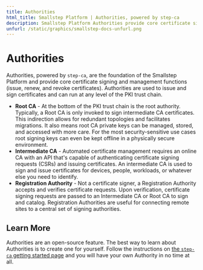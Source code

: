 ---
title: Authorities
html_title: Smallstep Platform | Authorities, powered by step-ca
description: Smallstep Platform Authorities provide core certificate signing and management functions.
unfurl: /static/graphics/smallstep-docs-unfurl.png
---

# **Authorities**

Authorities, powered by `step-ca`, are the foundation of the Smallstep Platform and provide core certificate signing and management functions (issue, renew, and revoke certificates). 
Authorities are used to issue and sign certificates and can run at any level of the PKI trust chain.

- **Root CA** - At the bottom of the PKI trust chain is the root authority. 
Typically, a Root CA is only invoked to sign intermediate CA certificates. 
This indirection allows for redundant topologies and facilitates migrations. 
It also means root CA private keys can be managed, stored, and accessed with more care. 
For the most security-sensitive use cases root signing keys can even be kept offline in a physically secure environment.
- **Intermediate CA** - Automated certificate management requires an online CA with an API that's capable of authenticating certificate signing requests (CSRs) and issuing certificates. 
An intermediate CA is used to sign and issue certificates for devices, people, workloads, or whatever else you need to identify.
- **Registration Authority** - Not a certificate signer, a Registration Authority accepts and verifies certificate requests. 
Upon verification, certificate signing requests are passed to an Intermediate CA or Root CA to sign and catalog. 
Registration Authorities are useful for connecting remote sites to a central set of signing authorities.

## Learn More

Authorities are an open-source feature. 
The best way to learn about Authorities is to create one for yourself. 
Follow the instructions on [the `step-ca` getting started page](/docs/step-ca/getting-started) and you will have your own Authority in no time at all.

